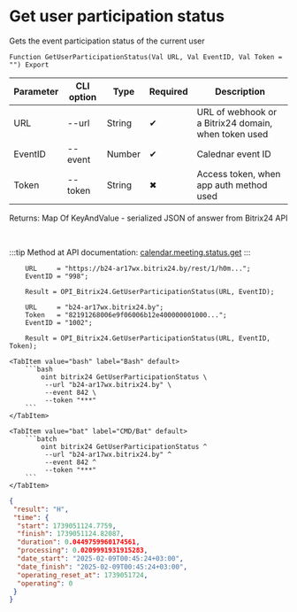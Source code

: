 ﻿---
sidebar_position: 6
---


# Get user participation status
 Gets the event participation status of the current user



`Function GetUserParticipationStatus(Val URL, Val EventID, Val Token = "") Export`

  | Parameter | CLI option | Type | Required | Description |
  |-|-|-|-|-|
  | URL | --url | String | &#x2714; | URL of webhook or a Bitrix24 domain, when token used |
  | EventID | --event | Number | &#x2714; | Calednar event ID |
  | Token | --token | String | &#x2716; | Access token, when app auth method used |

  
  Returns:  Map Of KeyAndValue - serialized JSON of answer from Bitrix24 API

<br/>

:::tip
Method at API documentation: [calendar.meeting.status.get](https://apidocs.bitrix24.ru/api-reference/calendar/calendar-event/calendar-meeting-status-get.html)
:::
<br/>



```bsl title="1C:Enterprise/OneScript code example"
    URL     = "https://b24-ar17wx.bitrix24.by/rest/1/h0m...";
    EventID = "998";

    Result = OPI_Bitrix24.GetUserParticipationStatus(URL, EventID);

    URL     = "b24-ar17wx.bitrix24.by";
    Token   = "82191268006e9f06006b12e400000001000...";
    EventID = "1002";

    Result = OPI_Bitrix24.GetUserParticipationStatus(URL, EventID, Token);
```
 

 <Tabs>
  
    <TabItem value="bash" label="Bash" default>
        ```bash
            oint bitrix24 GetUserParticipationStatus \
             --url "b24-ar17wx.bitrix24.by" \
             --event 842 \
             --token "***"
        ```
    </TabItem>
  
    <TabItem value="bat" label="CMD/Bat" default>
        ```batch
            oint bitrix24 GetUserParticipationStatus ^
             --url "b24-ar17wx.bitrix24.by" ^
             --event 842 ^
             --token "***"
        ```
    </TabItem>
</Tabs>


```json title="Result"
{
 "result": "H",
 "time": {
  "start": 1739051124.7759,
  "finish": 1739051124.82087,
  "duration": 0.0449759960174561,
  "processing": 0.0209991931915283,
  "date_start": "2025-02-09T00:45:24+03:00",
  "date_finish": "2025-02-09T00:45:24+03:00",
  "operating_reset_at": 1739051724,
  "operating": 0
 }
}
```
